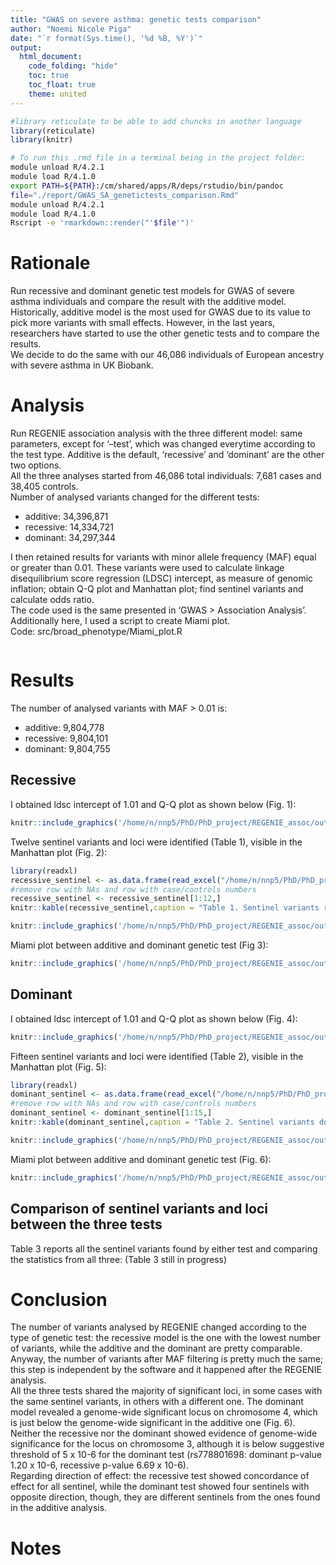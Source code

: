 ---
title: "GWAS on severe asthma: genetic tests comparison"
author: "Noemi Nicole Piga"
date: "`r format(Sys.time(), '%d %B, %Y')`"
output:
  html_document:
    code_folding: "hide"
    toc: true
    toc_float: true
    theme: united
---

```{r, setup, hide = TRUE}
#library reticulate to be able to add chuncks in another language
library(reticulate)
library(knitr)
```

```{bash, hide = TRUE, eval = FALSE}
# To run this .rmd file in a terminal being in the project folder:
module unload R/4.2.1
module load R/4.1.0
export PATH=${PATH}:/cm/shared/apps/R/deps/rstudio/bin/pandoc
file="./report/GWAS_SA_genetictests_comparison.Rmd"
module unload R/4.2.1
module load R/4.1.0
Rscript -e 'rmarkdown::render("'$file'")'
```

# Rationale
Run recessive and dominant genetic test models for GWAS of severe asthma individuals and compare the result with the additive model.
<br>
Historically, additive model is the most used for GWAS due to its value to pick more variants with small effects. However, in the last years, researchers have 
started to use the other genetic tests and to compare the results. 
<br>
We decide to do the same with our 46,086 individuals of European ancestry with severe asthma in UK Biobank.

# Analysis
Run REGENIE association analysis with the three different model: same parameters, except for '--test', which was changed everytime according to the test type.
Additive is the default, 'recessive' and 'dominant' are the other two options.
<br>
All the three analyses started from 46,086 total individuals: 7,681 cases and 38,405 controls.
<br>
Number of analysed variants changed for the different tests:

 - additive: 34,396,871
 - recessive: 14,334,721
 - dominant: 34,297,344
 
I then retained results for variants with minor allele frequency (MAF) equal or greater than 0.01. These variants were used to calculate linkage 
disequilibrium score regression (LDSC) intercept, as measure of genomic inflation; obtain Q-Q plot and Manhattan plot; find sentinel variants and calculate odds ratio. 
<br>
The code used is the same presented in 'GWAS > Association Analysis'. Additionally here, I used a script to create Miami plot.
<br>
Code: src/broad_phenotype/Miami_plot.R
```{r, code = readLines('/home/n/nnp5/PhD/PhD_project/REGENIE_assoc/src/broad_phenotype/Miami_plot.R'), eval=FALSE}
```

# Results
The number of analysed variants with MAF > 0.01 is:

 - additive:  9,804,778
 - recessive: 9,804,101
 - dominant: 9,804,755

## Recessive
I obtained ldsc intercept of 1.01 and Q-Q plot as shown below (Fig. 1):
```{r, out.width='50%', fig.align='center', fig.cap='Fig1. Q-Q plot recessive genetic test', echo = FALSE}
knitr::include_graphics('/home/n/nnp5/PhD/PhD_project/REGENIE_assoc/output/Q-Q_plot_GWAS_maf001_broad_pheno_1_5_ratio_recessive.png')
```

Twelve sentinel variants and loci were identified (Table 1), visible in the Manhattan plot (Fig. 2):
```{r, echo=FALSE, eval=TRUE}
library(readxl)
recessive_sentinel <- as.data.frame(read_excel("/home/n/nnp5/PhD/PhD_project/REGENIE_assoc/src/report/Sentinel_variants_different_pheno.xlsx", sheet = "Broad_pheno_recessive"))
#remove row with NAs and row with case/controls numbers
recessive_sentinel <- recessive_sentinel[1:12,]
knitr::kable(recessive_sentinel,caption = "Table 1. Sentinel variants recessive test")
```

```{r, out.width='100%', out.height='200%', fig.align='center', fig.cap='Fig2. Manhattan plot recessive genetic test', echo = FALSE}
knitr::include_graphics('/home/n/nnp5/PhD/PhD_project/REGENIE_assoc/output/Manhattan_plot_GWAS_maf001_broad_pheno_1_5_ratio_recessive.png')
```

Miami plot between additive and dominant genetic test (Fig 3):
```{r, out.width='50%', fig.align='center', fig.cap='Fig3. Manhattan plot recessive genetic test', echo = FALSE}
knitr::include_graphics('/home/n/nnp5/PhD/PhD_project/REGENIE_assoc/output/Miami_plot_Eur_UKBB_broad_pheno_VS_broad_pheno_recessive.png')
```


## Dominant
I obtained ldsc intercept of 1.01 and Q-Q plot as shown below (Fig. 4):
```{r, out.width='50%', fig.align='center', fig.cap='Fig4. Q-Q plot dominant genetic test', echo = FALSE}
knitr::include_graphics('/home/n/nnp5/PhD/PhD_project/REGENIE_assoc/output/Q-Q_plot_GWAS_maf001_broad_pheno_1_5_ratio_dominant.png')
```

Fifteen sentinel variants and loci were identified (Table 2), visible in the Manhattan plot (Fig. 5):
```{r, echo=FALSE, eval=TRUE}
library(readxl)
dominant_sentinel <- as.data.frame(read_excel("/home/n/nnp5/PhD/PhD_project/REGENIE_assoc/src/report/Sentinel_variants_different_pheno.xlsx", sheet = "Broad_pheno_dominant"))
#remove row with NAs and row with case/controls numbers
dominant_sentinel <- dominant_sentinel[1:15,]
knitr::kable(dominant_sentinel,caption = "Table 2. Sentinel variants dominant test")
```

```{r, out.width='100%', out.height='200%', fig.align='center', fig.cap='Fig5. Manhattan plot dominant genetic test', echo = FALSE}
knitr::include_graphics('/home/n/nnp5/PhD/PhD_project/REGENIE_assoc/output/Manhattan_plot_GWAS_maf001_broad_pheno_1_5_ratio_dominant.png')
```

Miami plot between additive and dominant genetic test (Fig. 6):
```{r, out.width='50%', fig.align='center', fig.cap='Fig6. Manhattan plot dominant genetic test', echo = FALSE}
knitr::include_graphics('/home/n/nnp5/PhD/PhD_project/REGENIE_assoc/output/Miami_plot_Eur_UKBB_broad_pheno_VS_broad_pheno_dominant.png')
```

## Comparison of sentinel variants and loci between the three tests
Table 3 reports all the sentinel variants found by either test and comparing the statistics from all three:
(Table 3 still in progress)


# Conclusion
The number of variants analysed by REGENIE changed according to the type of genetic test: the recessive model is the one with the lowest number of variants, while the additive and the dominant are pretty comparable. Anyway, the number of variants after MAF filtering is pretty much the same; this step is independent by the software and it happened after the REGENIE analysis.
<br>
All the three tests shared the majority of significant loci, in some cases with the same sentinel variants, in others with a different one. The dominant model revealed a genome-wide significant locus on chromosome 4, which is just below the genome-wide significant in the additive one (Fig. 6).
<br>
Neither the recessive nor the dominant showed evidence of genome-wide significance for the locus on chromosome 3, although it is below suggestive threshold of 5 x 10-6 for the dominant test (rs778801698: dominant p-value 1.20 x 10-6, recessive p-value 6.69 x 10-6).
<br>
Regarding direction of effect: the recessive test showed concordance of effect for all sentinel, while the dominant test showed four sentinels with opposite direction, though, they are different sentinels from the ones found in the additive analysis.

# Notes
